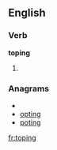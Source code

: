
==English==

===Verb===
'''toping'''

# {{present participle of|[[tope]]}}

===Anagrams===
* {{alphagram|ginopt}}
* [[opting#English|opting]]
* [[poting#English|poting]]

[[fr:toping]]